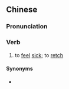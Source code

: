 {{also|干呕}}
==Chinese==
{{zh-forms|s=干呕}}

===Pronunciation===
{{zh-pron
|m=gān'ǒu
|mn=kan-áu
|cat=v
}}

===Verb===
{{zh-verb}}

# to [[feel]] [[sick]]; to [[retch]]

====Synonyms====
* {{zh-l|乾噦}}